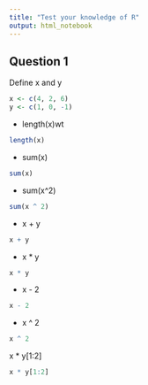 ```yaml
---
title: "Test your knowledge of R"
output: html_notebook
---
```


## Question 1

Define x and y
```r
x <- c(4, 2, 6)
y <- c(1, 0, -1)
```

* length(x)wt
```r
length(x)
```

* sum(x)

```r
sum(x)
```

* sum(x^2)

```r
sum(x ^ 2)
```

* x + y
```r
x + y
```

* x * y
```r
x * y
```

* x - 2
```r
x - 2
```

* x ^ 2
```r
x ^ 2
```

x * y[1:2]
```r
x * y[1:2]
```
